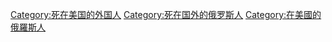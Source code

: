 [[Category:死在美国的外国人|Category:死在美国的外国人]]
[[Category:死在国外的俄罗斯人|Category:死在国外的俄罗斯人]]
[[Category:在美國的俄羅斯人|Category:在美國的俄羅斯人]]